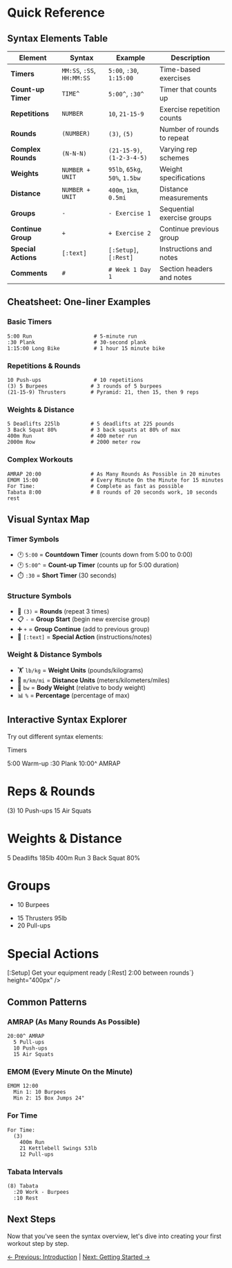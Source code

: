 
<Meta title="Tutorials/01 - Quick Reference" />

# Quick Reference

## Syntax Elements Table

| Element | Syntax | Example | Description |
|---------|--------|---------|-------------|
| **Timers** | `MM:SS`, `:SS`, `HH:MM:SS` | `5:00`, `:30`, `1:15:00` | Time-based exercises |
| **Count-up Timer** | `TIME^` | `5:00^`, `:30^` | Timer that counts up |
| **Repetitions** | `NUMBER` | `10`, `21-15-9` | Exercise repetition counts |
| **Rounds** | `(NUMBER)` | `(3)`, `(5)` | Number of rounds to repeat |
| **Complex Rounds** | `(N-N-N)` | `(21-15-9)`, `(1-2-3-4-5)` | Varying rep schemes |
| **Weights** | `NUMBER + UNIT` | `95lb`, `65kg`, `50%`, `1.5bw` | Weight specifications |
| **Distance** | `NUMBER + UNIT` | `400m`, `1km`, `0.5mi` | Distance measurements |
| **Groups** | `-` | `- Exercise 1` | Sequential exercise groups |
| **Continue Group** | `+` | `+ Exercise 2` | Continue previous group |
| **Special Actions** | `[:text]` | `[:Setup]`, `[:Rest]` | Instructions and notes |
| **Comments** | `#` | `# Week 1 Day 1` | Section headers and notes |

## Cheatsheet: One-liner Examples

### Basic Timers
```
5:00 Run                    # 5-minute run
:30 Plank                   # 30-second plank  
1:15:00 Long Bike           # 1 hour 15 minute bike
```

### Repetitions & Rounds
```
10 Push-ups                 # 10 repetitions
(3) 5 Burpees              # 3 rounds of 5 burpees
(21-15-9) Thrusters        # Pyramid: 21, then 15, then 9 reps
```

### Weights & Distance  
```
5 Deadlifts 225lb          # 5 deadlifts at 225 pounds
3 Back Squat 80%           # 3 back squats at 80% of max
400m Run                   # 400 meter run
2000m Row                  # 2000 meter row
```

### Complex Workouts
```
AMRAP 20:00                # As Many Rounds As Possible in 20 minutes
EMOM 15:00                 # Every Minute On the Minute for 15 minutes
For Time:                  # Complete as fast as possible
Tabata 8:00                # 8 rounds of 20 seconds work, 10 seconds rest
```

## Visual Syntax Map

### Timer Symbols
- 🕐 `5:00` = **Countdown Timer** (counts down from 5:00 to 0:00)
- 🕐 `5:00^` = **Count-up Timer** (counts up for 5:00 duration)
- ⏱️ `:30` = **Short Timer** (30 seconds)

### Structure Symbols  
- 🔄 `(3)` = **Rounds** (repeat 3 times)
- 📋 `-` = **Group Start** (begin new exercise group)
- ➕ `+` = **Group Continue** (add to previous group)
- 📝 `[:text]` = **Special Action** (instructions/notes)

### Weight & Distance Symbols
- 🏋️ `lb/kg` = **Weight Units** (pounds/kilograms)
- 📏 `m/km/mi` = **Distance Units** (meters/kilometers/miles)
- 💪 `bw` = **Body Weight** (relative to body weight)
- 📊 `%` = **Percentage** (percentage of max)

## Interactive Syntax Explorer

Try out different syntax elements:

<SoundProvider>
  <ScreenProvider>
    <EditorWithState 
      code={`# Syntax Examples

# Timers
5:00 Warm-up
:30 Plank
10:00^ AMRAP

# Reps & Rounds
(3) 
  10 Push-ups
  15 Air Squats

# Weights & Distance
5 Deadlifts 185lb
400m Run
3 Back Squat 80%

# Groups
- 10 Burpees
+ 15 Thrusters 95lb
+ 20 Pull-ups

# Special Actions
[:Setup] Get your equipment ready
[:Rest] 2:00 between rounds`}
      height="400px"
    />
  </ScreenProvider>
</SoundProvider>

## Common Patterns

### AMRAP (As Many Rounds As Possible)
```
20:00^ AMRAP
  5 Pull-ups
  10 Push-ups  
  15 Air Squats
```

### EMOM (Every Minute On the Minute)
```
EMOM 12:00
  Min 1: 10 Burpees
  Min 2: 15 Box Jumps 24"
```

### For Time
```
For Time:
  (3)
    400m Run
    21 Kettlebell Swings 53lb
    12 Pull-ups
```

### Tabata Intervals
```
(8) Tabata
  :20 Work - Burpees
  :10 Rest
```

## Next Steps

Now that you've seen the syntax overview, let's dive into creating your first workout step by step.

[← Previous: Introduction](./00-Introduction.mdx) | [Next: Getting Started →](./02-Getting-Started.mdx)